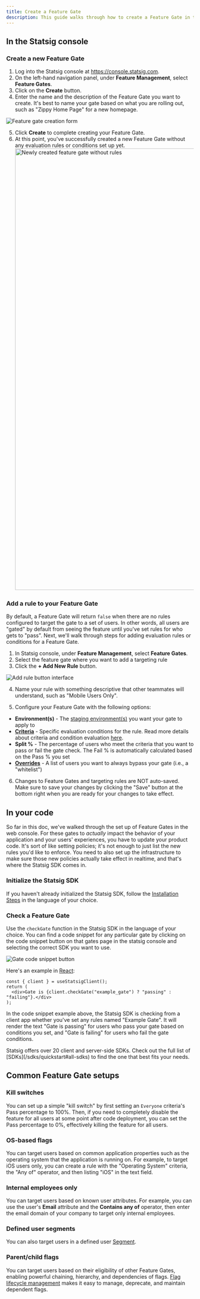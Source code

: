 ```yaml
---
title: Create a Feature Gate
description: This guide walks through how to create a Feature Gate in the Statsig console, how to add an evaluation rule to a Feature Gate, how to implement the Feature Gate in your code, examples of common Feature Gate setups, and a list of all Feature Gate targeting conditions available in Statsig.
---
```


## In the Statsig console

### Create a new Feature Gate

1. Log into the Statsig console at https://console.statsig.com.
2. On the left-hand navigation panel, under **Feature Management**, select **Feature Gates**.
3. Click on the **Create** button.
4. Enter the name and the description of the Feature Gate you want to create. It's best to name your gate based on what you are rolling out, such as "Zippy Home Page" for a new homepage.

<Frame>
  <img src="https://github.com/user-attachments/assets/a14bc4f3-b768-4e6c-a84a-7bae449b2c7c" alt="Feature gate creation form" />
</Frame>

5. Click **Create** to complete creating your Feature Gate.
6. At this point, you've successfully created a new Feature Gate without any evaluation rules or conditions set up yet.
   <Frame>
     <img width="1183" alt="Newly created feature gate without rules" src="https://github.com/user-attachments/assets/64a7bc9a-bd3e-4d98-a853-4f91f16ef82e" />
   </Frame>

### Add a rule to your Feature Gate

By default, a Feature Gate will return `false` when there are no rules configured to target the gate to a set of users. In other words, all users are "gated" by default from seeing the feature until you've set rules for who gets to "pass". Next, we'll walk through steps for adding evaluation rules or conditions for a Feature Gate.

1. In Statsig console, under **Feature Management**, select **Feature Gates**.
2. Select the feature gate where you want to add a targeting rule
3. Click the **+ Add New Rule** button.

<Frame>
  <img src="/images/feature-flags/add-rule.png" alt="Add rule button interface" />
</Frame>

4. Name your rule with something descriptive that other teammates will understand, such as "Mobile Users Only".

5. Configure your Feature Gate with the following options:

- **Environment(s)** - The [staging environment(s)](/guides/using-environments) you want your gate to apply to
- [**Criteria**](/feature-flags/conditions) - Specific evaluation conditions for the rule. Read more details about criteria and condition evaluation [here](/feature-flags/conditions).
- **Split %** - The percentage of users who meet the criteria that you want to pass or fail the gate check. The Fail % is automatically calculated based on the Pass % you set
- [**Overrides**](/feature-flags/overrides) - A list of users you want to always bypass your gate (i.e., a "whitelist")

6. Changes to Feature Gates and targeting rules are NOT auto-saved. Make sure to save your changes by clicking the "Save" button at the bottom right when you are ready for your changes to take effect.

## In your code

So far in this doc, we've walked through the set up of Feature Gates in the web console. For these gates to _actually_ impact the behavior of your application and your users' experiences, you have to update your product code. It's sort of like setting policies; it's not enough to just list the new rules you'd like to enforce. You need to also set up the infrastructure to make sure those new policies actually take effect in realtime, and that's where the Statsig SDK comes in.

### Initialize the Statsig SDK

If you haven't already initialized the Statsig SDK, follow the [Installation Steps](/client/react#installation) in the language of your choice.

### Check a Feature Gate

Use the `checkGate` function in the Statsig SDK in the language of your choice. You can find a code snippet for any particular gate by clicking on the code snippet button on that gates page in the statsig console and selecting the correct SDK you want to use.
<Frame>
  <img src="https://graphite-user-uploaded-assets-prod.s3.amazonaws.com/CbjKvuo40oMU45psWLvG/b52add6e-4352-4be4-b902-56d77a33d28b.png" alt="Gate code snippet button" />
</Frame>

Here's an example in [React](/client/react#basics-check-gate):

```tsx
const { client } = useStatsigClient();
return (
  <div>Gate is {client.checkGate("example_gate") ? "passing" : "failing"}.</div>
);
```

In the code snippet example above, the Statsig SDK is checking from a client app whether you've set any rules named "Example Gate". It will render the text "Gate is passing" for users who pass your gate based on conditions you set, and "Gate is failing" for users who fail the gate conditions.

<Tip>
Statsig offers over 20 client and server-side SDKs. Check out the full list of [SDKs](/sdks/quickstart#all-sdks) to find the one that best fits your needs.
</Tip>

## Common Feature Gate setups

### Kill switches

You can set up a simple "kill switch" by first setting an `Everyone` criteria's Pass percentage to 100%. Then, if you need to completely disable the feature for all users at some point after code deployment, you can set the Pass percentage to 0%, effectively killing the feature for all users.

### OS-based flags

You can target users based on common application properties such as the operating system that the application is running on. For example, to target iOS users only, you can create a rule with the "Operating System" criteria, the "Any of" operator, and then listing "iOS" in the text field.

### Internal employees only

You can target users based on known user attributes. For example, you can use the user's **Email** attribute and the **Contains any of** operator, then enter the email domain of your company to target only internal employees.

### Defined user segments

You can also target users in a defined user [Segment](/segments).

### Parent/child flags

You can target users based on their eligibility of other Feature Gates, enabling powerful chaining, hierarchy, and dependencies of flags. [Flag lifecycle management](/feature-flags/feature-flags-lifecycle) makes it easy to manage, deprecate, and maintain dependent flags.